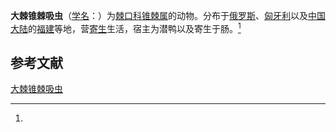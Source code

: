 {{Speciesbox
| name = 大棘锥棘吸虫
| status = 
| status_system = 
| image = 
| genus = Petasiger
| species = megacanthum
| authority = (Kotlan, 1922)<ref name='id10089'>{{cite web| url =http://www.bioinfo.cn/db05/BjdwSpecies.php?action=view&id=10089| title =大棘锥棘吸虫| work =《中国动物物种编目数据库》| publisher =中国科学院微生物研究所| author =中国科学院动物研究所| accessdate =2009-04-16| deadurl =yes| archiveurl =https://web.archive.org/web/20160305053237/http://www.bioinfo.cn/db05/BjdwSpecies.php?action=view&id=10089| archivedate =2016-03-05}}</ref>
}}

'''大棘锥棘吸虫'''（[[学名|学名]]：{{lang|la|''Petasiger megacanthum''}}）为[[棘口科|棘口科]][[锥棘属|锥棘属]]的动物。分布于[[俄罗斯|俄罗斯]]、[[匈牙利|匈牙利]]以及[[中国大陆|中国大陆]]的[[福建|福建]]等地，营[[寄生|寄生]]生活，宿主为潜鸭以及寄生于肠。<ref name='id10089'/>

== 参考文献 ==
{{reflist}}

{{Wikispecies|Petasiger megacanthum}}

[[Category:锥棘属|大棘锥棘吸虫]]


{{吸虫小作品}}